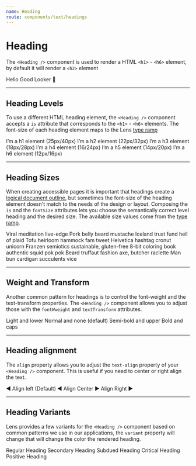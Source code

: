 ```yaml
---
name: Heading
route: components/text/headings
---
```



# Heading

<ComponentDetail
  of="Heading"
  status="experimental"
  Figma="file/SmIM3VUQUgo8xb4o7UUxflkT/Typography?node-id=304%3A2"
/>

The `<Heading />` component is used to render a HTML `<h1>` - `<h6>` element, by default it will render a `<h2>` element

<Playground>
  <Heading>Hello Good Looker 👋</Heading>
</Playground>

---

## Heading Levels

To use a different HTML heading element, the `<Heading />` component accepts a `is` attribute that corresponds to the `<h1>` - `<h6>` elements. The font-size of each heading element maps to the Lens [type ramp](/#!/Typography)

<Playground>
  <React.Fragment>
    <Heading as="h1">I’m a h1 element (25px/40px)</Heading>
    <Heading as="h2">I’m a h2 element (22px/32px)</Heading>
    <Heading as="h3">I’m a h3 element (18px/28px)</Heading>
    <Heading as="h4">I’m a h4 element (16/24px)</Heading>
    <Heading as="h5">I’m a h5 element (14px/20px)</Heading>
    <Heading as="h6">I’m a h6 element (12px/16px)</Heading>
  </React.Fragment>
</Playground>

---

## Heading Sizes

When creating accessible pages it is important that headings create a [logical document outline](https://bitsofco.de/using-heading-elements-to-create-a-document-outline/), but sometimes the font-size of the heading element doesn't match to the needs of the design or layout. Composing the `is` and the `fontSize` attributes lets you choose the semantically correct level heading and the desired size. The available size values come from the [type ramp](/#!/Typography).

<Playground>
  <React.Fragment>
    <Heading fontSize="xxxxlarge">Viral meditation live-edge</Heading>
    <Heading fontSize="xxxlarge">Pork belly beard mustache </Heading>
    <Heading fontSize="xxlarge">Iceland trust fund hell of plaid</Heading>
    <Heading fontSize="xlarge">Tofu heirloom hammock fam tweet</Heading>
    <Heading fontSize="large">Helvetica hashtag cronut unicorn</Heading>
    <Heading fontSize="medium">
      Franzen semiotics sustainable, gluten-free
    </Heading>
    <Heading fontSize="small">
      8-bit coloring book authentic squid pok pok
    </Heading>
    <Heading fontSize="xsmall">
      Beard truffaut fashion axe, butcher raclette
    </Heading>
    <Heading fontSize="xxsmall">Man bun cardigan succulents vice</Heading>
  </React.Fragment>
</Playground>

---

## **Weight and Transform**

Another common pattern for headings is to control the font-weight and the text-transform properties. The `<Heading />` component allows you to adjust those with the `fontWweight` and `textTransform` attributes.

<Playground>
  <React.Fragment>
    <Heading fontWeight="light" textTransform="lower">
      Light and lower
    </Heading>
    <Heading fontWeight="normal" textTransform="none">
      Normal and none (default)
    </Heading>
    <Heading fontWeight="semiBold" textTransform="upper">
      Semi-bold and upper
    </Heading>
    <Heading fontWeight="bold" textTransform="caps">
      Bold and caps
    </Heading>
  </React.Fragment>
</Playground>

---

## Heading alignment

The `align` property allows you to adjust the `text-align` property of your `<Heading />` component. This is useful if you need to center or right align the text.

<Playground>
  <React.Fragment>
    <Heading align="left">◀️ Align left (Default) </Heading>
    <Heading align="center">◀️ Align Center ▶️</Heading>
    <Heading align="right">Align Right ▶️</Heading>
  </React.Fragment>
</Playground>

---

## Heading Variants

Lens provides a few variants for the `<Heading />` component based on common patterns we use in our applications, the `variant` property will change that will change the color the rendered heading.

<Playground>
  <React.Fragment>
    <Heading>Regular Heading</Heading>
    <Heading variant="secondary">Secondary Heading</Heading>
    <Heading variant="subdued">Subdued Heading</Heading>
    <Heading variant="critical">Critical Heading</Heading>
    <Heading variant="positive">Positive Heading</Heading>
  </React.Fragment>
</Playground>
